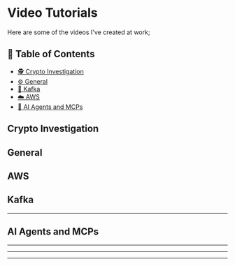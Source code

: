 # Video Tutorials

Here are some of the videos I've created at work;

## 📑 Table of Contents

- [🕵️ Crypto Investigation](#crypto-investigation)
- [⚙️ General](#general)
- [🧵 Kafka](#kafka)
- [☁️ AWS](#aws)
- [🤖 AI Agents and MCPs](#ai-agents-and-mcps)


## Crypto Investigation

<VideoPlayer url="https://youtu.be/_74wKjMBwOU" />

## General

<VideoPlayer url="https://youtu.be/6z9wGBucv9E" />

## AWS

<VideoPlayer url="https://youtu.be/6s4TB8t1JhE" />

## Kafka

<VideoPlayer url="https://youtu.be/pNXq7H8_pfw?si=K_4P4IF6gAPsZji7" />

---

<VideoPlayer url="https://youtu.be/UlqZ8DgzNLc" />

## AI Agents and MCPs

<VideoPlayer url="https://youtu.be/q-QL5EGfT5k" />

---

<VideoPlayer url="https://youtu.be/HhGL3cqYYTg" />

---

<VideoPlayer url="https://youtu.be/1AFfWlFYNb8" />

---

<VideoPlayer url="https://www.youtube.com/watch?v=ACf3s9vgYMY" />
